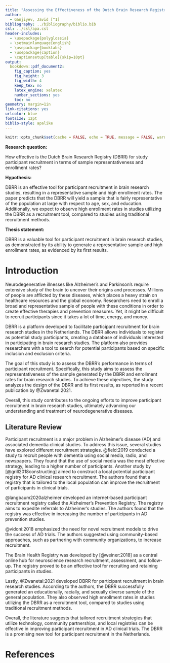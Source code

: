 ```yaml
---
title: "Assessing the Effectiveness of the Dutch Brain Research Registry for Participant Recruitment in Brain Research Studies: An Analysis of Sample Representativeness and Enrollment Rates"
author: 
  - Ganjiyev, Javid [^1]
bibliography: ../bibliography/biblio.bib
csl: ../csl/apa.csl
header-includes:
  - \usepackage{polyglossia}
  - \setmainlanguage{english}
  - \usepackage{booktabs}
  - \usepackage{caption} 
  - \captionsetup[table]{skip=10pt}
output:
  bookdown::pdf_document2:
    fig_caption: yes
    fig_height: 3
    fig_width: 4
    keep_tex: no
    latex_engine: xelatex
    number_sections: yes
    toc: no
geometry: margin=1in
link-citations: yes
urlcolor: blue
fontsize: 12pt
biblio-style: apalike
---
```

```r
knitr::opts_chunk$set(cache = FALSE, echo = TRUE, message = FALSE, warning = FALSE)
```

<!-- ======================================================================= -->
<!-- ============================== FOOTNOTES ============================== -->
<!-- ======================================================================= -->
[^1]: 20080146, [Github Repo](https://github.com/javidganjiyev/Midterm.git)

**Research question:**

How effective is the Dutch Brain Research Registry (DBRR) for study participant recruitment in terms of sample representativeness and enrollment rates?


**Hypothesis:**

DBRR is an effective tool for participant recruitment in brain research studies, resulting in a representative sample and high enrollment rates. The paper predicts that the DBRR will yield a sample that is fairly representative of the population at large with respect to age, sex, and education. Additionally, we expect to observe high enrollment rates in studies utilizing the DBRR as a recruitment tool, compared to studies using traditional recruitment methods.


**Thesis statement:**

DBRR is a valuable tool for participant recruitment in brain research studies, as demonstrated by its ability to generate a representative sample and high enrollment rates, as evidenced by its first results.


# Introduction

Neurodegenerative illnesses like Alzheimer's and Parkinson's require extensive study of the brain to uncover their origins and processes. Millions of people are afflicted by these diseases, which places a heavy strain on healthcare resources and the global economy. Researchers need to enroll a broad and representative sample of people with these conditions in order to create effective therapies and prevention measures. Yet, it might be difficult to recruit participants since it takes a lot of time, energy, and money.

DBRR is a platform developed to facilitate participant recruitment for brain research studies in the Netherlands. The DBRR allows individuals to register as potential study participants, creating a database of individuals interested in participating in brain research studies. The platform also provides researchers with a tool to search for potential participants based on specific inclusion and exclusion criteria.

The goal of this study is to assess the DBRR's performance in terms of participant recruitment. Specifically, this study aims to assess the representativeness of the sample generated by the DBRR and enrollment rates for brain research studies. To achieve these objectives, the study analyzes the design of the DBRR and its first results, as reported in a recent publication by @Zwanetal:2021.

Overall, this study contributes to the ongoing efforts to improve participant recruitment in brain research studies, ultimately advancing our understanding and treatment of neurodegenerative diseases.


## Literature Review

Participant recruitment is a major problem in Alzheimer's disease (AD) and associated dementia clinical studies. To address this issue, several studies have explored different recruitment strategies. @field:2019 conducted a study to recruit people with dementia using social media, radio, and newspapers. They found that the use of social media was the most effective strategy, leading to a higher number of participants.
Another study by [@grill2018constructing] aimed to construct a local potential participant registry for AD clinical research recruitment. The authors found that a registry that is tailored to the local population can improve the recruitment of participants in clinical trials.

@langbaum2020alzheimer developed an internet-based participant recruitment registry called the Alzheimer's Prevention Registry. The registry aims to expedite referrals to Alzheimer's studies. The authors found that the registry was effective in increasing the number of participants in AD prevention studies.

@vidoni:2018 emphasized the need for novel recruitment models to drive the success of AD trials. The authors suggested using community-based approaches, such as partnering with community organizations, to increase recruitment.

The Brain Health Registry was developed by [@weiner:2018] as a central online hub for neuroscience research recruitment, assessment, and follow-up. The registry proved to be an effective tool for recruiting and retaining participants in studies.

Lastly, @Zwanetal:2021 developed DBRR for participant recruitment in brain research studies. According to the authors, the DBRR successfully generated an educationally, racially, and sexually diverse sample of the general population. They also observed high enrollment rates in studies utilizing the DBRR as a recruitment tool, compared to studies using traditional recruitment methods.

Overall, the literature suggests that tailored recruitment strategies that utilize technology, community partnerships, and local registries can be effective in improving participant recruitment in AD clinical trials. The DBRR is a promising new tool for participant recruitment in the Netherlands.



\newpage
# References {#references}
<div id="refs"></div>

